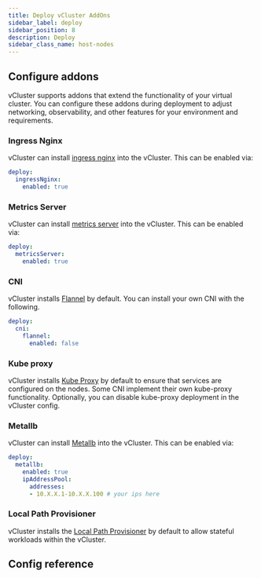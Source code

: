 ```yaml
---
title: Deploy vCluster AddOns
sidebar_label: deploy
sidebar_position: 8
description: Deploy
sidebar_class_name: host-nodes
---
```




## Configure addons

vCluster supports addons that extend the functionality of your virtual cluster. You can configure these addons during deployment to adjust networking, observability, and other features for your environment and requirements.

### Ingress Nginx
<TenancySupport privateNodes="true" hostNodes="true" />

vCluster can install [ingress nginx](https://kubernetes.github.io/ingress-nginx/) into the vCluster. This can be enabled via:
```yaml title="Enable Ingress Nginx"
deploy:
  ingressNginx:
    enabled: true
```

### Metrics Server
<TenancySupport privateNodes="true" hostNodes="true" />

vCluster can install [metrics server](https://github.com/kubernetes-sigs/metrics-server) into the vCluster. This can be enabled via:
```yaml title="Enable Metrics Server"
deploy:
  metricsServer:
    enabled: true
```

### CNI
<TenancySupport privateNodes="true" />

vCluster installs [Flannel](https://github.com/flannel-io/flannel) by default.  You can install your own CNI with the following.

```yaml title="Disable default Flannel CNI"
deploy:
  cni:
    flannel:
      enabled: false
```

### Kube proxy
<TenancySupport privateNodes="true" />

vCluster installs [Kube Proxy](https://kubernetes.io/docs/reference/command-line-tools-reference/kube-proxy/) by default to ensure that services are configured on the nodes. Some CNI implement their own kube-proxy functionality. Optionally, you can disable kube-proxy deployment in the vCluster config.

### Metallb
<TenancySupport privateNodes="true" />

vCluster can install [Metallb](https://metallb.io/) into the vCluster. This can be enabled via:
```yaml title="Enable Metallb"
deploy:
  metallb:
    enabled: true
    ipAddressPool:
      addresses:
      - 10.X.X.1-10.X.X.100 # your ips here
```

### Local Path Provisioner
<TenancySupport privateNodes="true" />

vCluster installs the [Local Path Provisioner](https://github.com/rancher/local-path-provisioner) by default to allow stateful workloads within the vCluster.

## Config reference

<DeployConfig />
